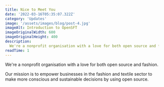 ```yaml
---
title: Nice to Meet You
date: '2022-03-16T05:35:07.322Z'
category: 'Updates'
image: '/assets/images/blog/post-4.jpg'
imageAlt: Introduction to OpenSFT
imageOriginalWidth: 600
imageOriginalHeight: 400
description:
  We're a nonprofit organisation with a love for both open source and fashion. Our mission is to empower businesses in the fashion and textile sector to make more conscious and sustainable decisions by using open source.
readTime: 1
---
```


We're a nonprofit organisation with a love for both open source and fashion. 

Our mission is to empower businesses in the fashion and textile sector to make more conscious and sustainable decisions by using open source.

